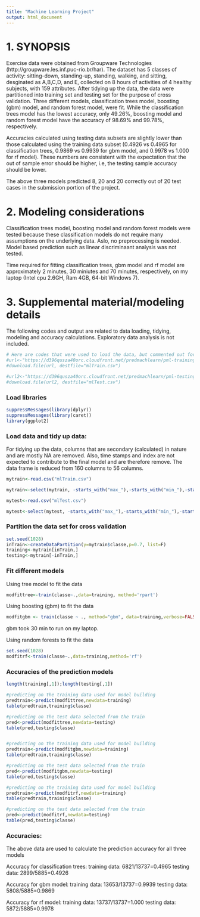 ```yaml
---
title: "Machine Learning Project"
output: html_document
---
```


# 1. SYNOPSIS

Exercise data were obtained from Groupware Technologies (http://groupware.les.inf.puc-rio.br/har). The dataset has 5 classes  of activity: sitting-down, standing-up, standing, walking, and sitting, desginated as A,B,C,D, and E, collected on 8 hours of activities of 4 healthy subjects, with 159 attributes. After tidying up the data, the data were partitioned into training set and testing set for the purpose of cross validation. Three different models, classification trees model, boosting (gbm) model, and random forest model, were fit. While the classification trees model has the lowest accuracy, only 49.26%, boosting model and random forest model have the accuracy of 98.69% and 99.78%, respectively.

Accuracies calculated using testing data subsets are slightly lower than those calculated using the training data subset (0.4926 vs 0.4965 for classification trees, 0.9869 vs 0.9939 for gbm model, and 0.9978 vs 1.000 for rf model). These numbers are consistent with the expectation that the out of sample error should be higher, i.e, the testing  sample accuracy should be lower.

The above three models predicted 8, 20 and 20 correctly out of 20 test cases in the submission portion of the project.

# 2. Modeling considerations

Classification trees model, boosting model and random forest models were tested because these classification models do not require many assumptions on the underlying data. Aslo, no preprocessing is needed. Model based prediction such as linear discriminaant analysis was not tested. 

Time required for fitting classification trees, gbm model and rf model are approximately 2 minutes, 30 miniutes and 70 minutes, respectively, on my laptop (Intel cpu 2.6GH, Ram 4GB, 64-bit Windows 7).


# 3. Supplemental material/modeling details

The following codes and output are related to data loading, tidying, modeling and accuracy calculations. Exploratory data analysis is not included.

```r
# Here are codes that were used to load the data, but commented out for not re-runining it each time
#url<-"https://d396qusza40orc.cloudfront.net/predmachlearn/pml-training.csv"
#download.file(url, destfile="mlTrain.csv")

#url2<-"https://d396qusza40orc.cloudfront.net/predmachlearn/pml-testing.csv"
#download.file(url2, destfile="mlTest.csv")
```


### Load libraries

```r
suppressMessages(library(dplyr))
suppressMessages(library(caret))
library(ggplot2)
```
### Load data and tidy up data:

For tidying up the data, columns that are secondary (calculated) in nature and are mostly NA are removed. Also, time stamps and index are not expected to contribute to the final model and are therefore remove. The data frame is reduced from 160 columns to 56 columns.

```r
mytrain<-read.csv("mlTrain.csv")

mytrain<-select(mytrain, -starts_with("max_"),-starts_with("min_"),-starts_with("amplitude"),-starts_with("kurtosis_"),-starts_with("skewness"),-starts_with("var_"),-starts_with("avg_"),-starts_with("stddev"),-X,-c(raw_timestamp_part_1:cvtd_timestamp))

mytest<-read.csv("mlTest.csv")

mytest<-select(mytest, -starts_with("max_"),-starts_with("min_"),-starts_with("amplitude"),-starts_with("kurtosis_"),-starts_with("skewness"),-starts_with("var_"),-starts_with("avg_"),-starts_with("stddev"),-X,-c(raw_timestamp_part_1:cvtd_timestamp))

```

### Partition the data set for cross validation
```r
set.seed(1028)
inTrain<-createDataPartition(y=mytrain$classe,p=0.7, list=F)
training<-mytrain[inTrain,]
testing<-mytrain[-inTrain,]

```
### Fit different models

Using tree model to fit the data
```r

modfittree<-train(classe~.,data=training, method='rpart')

```

Using boosting (gbm) to fit the data
```r

modfitgbm <- train(classe ~ ., method="gbm", data=training,verbose=FALSE)

```
gbm took 30 min to run on my laptop.

Using random forests to fit the data
```r

set.seed(1028)
modfitrf<-train(classe~.,data=training,method='rf')

```


### Accuracies of the prediction models

```r
length(training[,1]);length(testing[,1])

#predicting on the training data used for model building
predtrain<-predict(modfittree,newdata=training)
table(predtrain,training$classe)

#predicting on the test data selected from the train
pred<-predict(modfittree,newdata=testing)
table(pred,testing$classe)


#predicting on the training data used for model building
predtrain<-predict(modfitgbm,newdata=training)
table(predtrain,training$classe)

#predicting on the test data selected from the train
pred<-predict(modfitgbm,newdata=testing)
table(pred,testing$classe)

#predicting on the training data used for model building
predtrain<-predict(modfitrf,newdata=training)
table(predtrain,training$classe)

#predicting on the test data selected from the train
pred<-predict(modfitrf,newdata=testing)
table(pred,testing$classe)


```
### Accuracies:

The above data are used to calculate the prediction accuracy for all three models

Accuracy for classification trees:
training data: 6821/13737=0.4965 testing data: 2899/5885=0.4926

Accuracy for gbm model:
training data: 13653/13737=0.9939 testing data: 5808/5885=0.9869

Accuracy for rf model:
training data: 13737/13737=1.000 testing data: 5872/5885=0.9978


